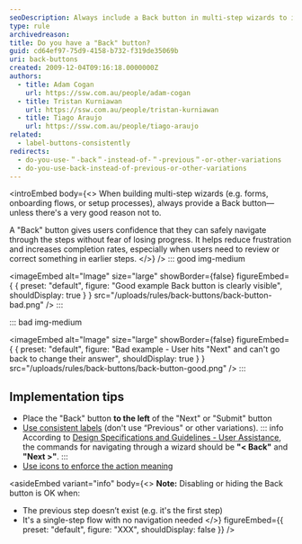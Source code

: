 ```yaml
---
seoDescription: Always include a Back button in multi-step wizards to improve usability, reduce frustration, and let users safely navigate between steps.
type: rule
archivedreason:
title: Do you have a "Back" button?
guid: cd64ef97-75d9-4158-b732-f319de35069b
uri: back-buttons
created: 2009-12-04T09:16:18.0000000Z
authors:
  - title: Adam Cogan
    url: https://ssw.com.au/people/adam-cogan
  - title: Tristan Kurniawan
    url: https://ssw.com.au/people/tristan-kurniawan
  - title: Tiago Araujo
    url: https://ssw.com.au/people/tiago-araujo
related:
  - label-buttons-consistently
redirects:
  - do-you-use-＂-back＂-instead-of-＂-previous＂-or-other-variations
  - do-you-use-back-instead-of-previous-or-other-variations
---
```


<introEmbed
  body={<>
When building multi-step wizards (e.g. forms, onboarding flows, or setup processes), always provide a Back button—unless there's a very good reason not to.

A "Back" button gives users confidence that they can safely navigate through the steps without fear of losing progress. It helps reduce frustration and increases completion rates, especially when users need to review or correct something in earlier steps.
  </>}
/>
::: good img-medium

<imageEmbed
  alt="Image"
  size="large"
  showBorder={false}
  figureEmbed={ {
    preset: "default",
    figure: "Good example Back button is clearly visible",
    shouldDisplay: true
  } }
  src="/uploads/rules/back-buttons/back-button-bad.png"
/>
:::

::: bad img-medium

<imageEmbed
  alt="Image"
  size="large"
  showBorder={false}
  figureEmbed={ {
    preset: "default",
    figure: "Bad example - User hits \"Next\" and can't go back to change their answer",
    shouldDisplay: true
  } }
  src="/uploads/rules/back-buttons/back-button-good.png"
/>
:::

## Implementation tips

* Place the "Back" button **to the left** of the "Next" or "Submit" button
* [Use consistent labels](/label-buttons-consistently/) (don't use “Previous" or other variations).
   ::: info
   According to [Design Specifications and Guidelines - User Assistance](https://learn.microsoft.com/en-us/previous-versions/ms997609%28v=msdn.10%29#window-design?WT.mc_id=DT-MVP-33518), the commands for navigating through a wizard should be **"&lt; Back"** and **"Next &gt;"**.
   :::
* [Use icons to enforce the action meaning](/enforce-the-text-meaning-with-icons-and-emojis)

<asideEmbed
  variant="info"
  body={<>
    **Note:** Disabling or hiding the Back button is OK when:

* The previous step doesn’t exist (e.g. it's the first step)
* It's a single-step flow with no navigation needed
  </>}
  figureEmbed={{
    preset: "default",
    figure: "XXX",
    shouldDisplay: false
  }}
/>